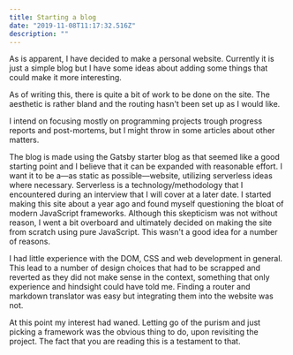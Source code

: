 ```yaml
---
title: Starting a blog
date: "2019-11-08T11:17:32.516Z"
description: ""
---
```


As is apparent, I have decided to make a personal website. Currently it is just a simple blog but I have some ideas about adding some things that could make it more interesting.

As of writing this, there is quite a bit of work to be done on the site. The aesthetic is rather bland and the routing hasn't been set up as I would like.

I intend on focusing mostly on programming projects trough progress reports and post-mortems, but I might throw in some articles about other matters.

The blog is made using the Gatsby starter blog as that seemed like a good starting point
and I believe that it can be expanded with reasonable effort.
I want it to be a&mdash;as static as possible&mdash;website, utilizing serverless ideas where necessary.
Serverless is a technology/methodology that I encountered during an interview that I will cover at a later date.
I started making this site about a year ago and found myself questioning the bloat of modern JavaScript frameworks.
Although this skepticism was not without reason, I went a bit overboard
and ultimately decided on making the site from scratch using pure JavaScript.
This wasn't a good idea for a number of reasons.

I had little experience with the DOM, CSS and web development in general.
This lead to a number of design choices that had to be scrapped and reverted as they did not make sense in the context,
something that only experience and hindsight could have told me.
Finding a router and markdown translator was easy but integrating them into the website was not.

At this point my interest had waned. Letting go of the purism and just picking a framework was the obvious thing to do, upon revisiting the project.
The fact that you are reading this is a testament to that.
